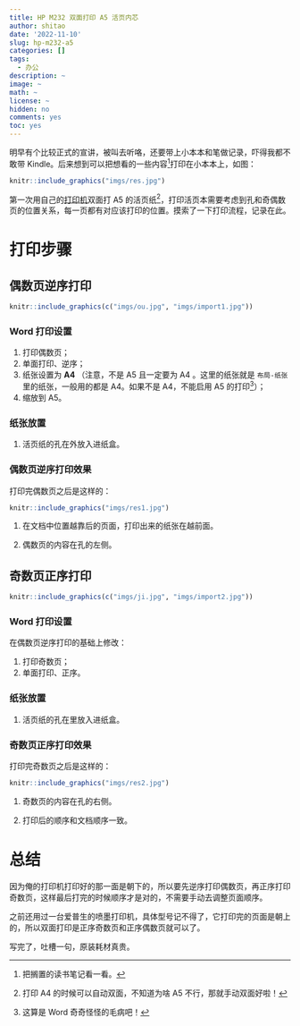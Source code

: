 ```yaml
---
title: HP M232 双面打印 A5 活页内芯
author: shitao
date: '2022-11-10'
slug: hp-m232-a5
categories: []
tags:
  - 办公
description: ~
image: ~
math: ~
license: ~
hidden: no
comments: yes
toc: yes
---
```


明早有个比较正式的宣讲，被叫去听咯，还要带上小本本和笔做记录，吓得我都不敢带 Kindle。后来想到可以把想看的一些内容[^todo]打印在小本本上，如图：

```r
knitr::include_graphics("imgs/res.jpg")
```

第一次用自己的[打印机](https://item.jd.com/100019179990.html)双面打 A5 的活页纸[^a4]，打印活页本需要考虑到孔和奇偶数页的位置关系，每一页都有对应该打印的位置。摸索了一下打印流程，记录在此。

[^todo]: 把搁置的读书笔记看一看。

[^a4]: 打印 A4 的时候可以自动双面，不知道为啥 A5 不行，那就手动双面好啦！

# 打印步骤

## 偶数页逆序打印

```r
knitr::include_graphics(c("imgs/ou.jpg", "imgs/import1.jpg")) 
```

### Word 打印设置

1. 打印偶数页；
1. 单面打印、逆序；
1. 纸张设置为 **A4** （注意，不是 A5 且一定要为 A4 。这里的纸张就是 `布局-纸张` 里的纸张，一般用的都是 A4。如果不是 A4，不能启用 A5 的打印[^a5]）；
1. 缩放到 A5。

[^a5]: 这算是 Word 奇奇怪怪的毛病吧！

### 纸张放置

1. 活页纸的孔在外放入进纸盒。

### 偶数页逆序打印效果

打印完偶数页之后是这样的：

```r
knitr::include_graphics("imgs/res1.jpg")
```

1. 在文档中位置越靠后的页面，打印出来的纸张在越前面。

1. 偶数页的内容在孔的左侧。

## 奇数页正序打印

```r
knitr::include_graphics(c("imgs/ji.jpg", "imgs/import2.jpg")) 
```

### Word 打印设置

在偶数页逆序打印的基础上修改：

1. 打印奇数页；
1. 单面打印、正序。

### 纸张放置

1. 活页纸的孔在里放入进纸盒。

### 奇数页正序打印效果

打印完奇数页之后是这样的：

```r
knitr::include_graphics("imgs/res2.jpg")
```

1. 奇数页的内容在孔的右侧。

1. 打印后的顺序和文档顺序一致。

# 总结

因为俺的打印机打印好的那一面是朝下的，所以要先逆序打印偶数页，再正序打印奇数页，这样最后打完的时候顺序才是对的，不需要手动去调整页面顺序。

之前还用过一台爱普生的喷墨打印机，具体型号记不得了，它打印完的页面是朝上的，所以双面打印是正序奇数页和正序偶数页就可以了。

写完了，吐槽一句，原装耗材真贵。
